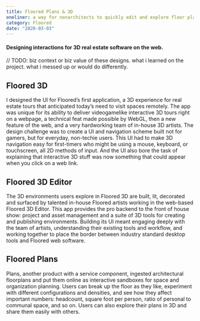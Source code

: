 ```yaml
---
title: Floored Plans & 3D
oneliner: a way for nonarchitects to quickly edit and explore floor plans
category: Floored
date: "2020-03-03"
---
```


#### Designing interactions for 3D real estate software on the web.

// TODO: biz context or biz value of these designs. what i learned on the project. what i messed up or would do differently.

## Floored 3D
I designed the UI for Floored’s first application, a 3D experience for real estate tours that anticipated today’s need to visit spaces remotely. The app was unique for its ability to deliver videogamelike interactive 3D tours right on a webpage, a technical feat made possible by WebGL, then a new feature of the web, and a very hardworking team of in-house 3D artists. 
The design challenge was to create a UI and navigation scheme built not for gamers, but for everyday, non-techie users. This UI had to make 3D navigation easy for first-timers who might be using a mouse, keyboard, or touchscreen, all 2D methods of input. And the UI also bore the task of explaining that interactive 3D stuff was now something that could appear when you click on a web link.

## Floored 3D Editor
The 3D environments users explore in Floored 3D are built, lit, decorated and surfaced by talented in-house Floored artists working in the web-based Floored 3D Editor. This app provides the pro backend to the front of house show: project and asset management and a suite of 3D tools for creating and publishing environments. Building its UI meant engaging deeply with the team of artists, understanding their existing tools and workflow, and working together to place the border between industry standard desktop tools and Floored web software. 


## Floored Plans
Plans, another product with a service component, ingested architectural floorplans and put them online as interactive sandboxes for space and organization planning. Users can break up the floor as they like, experiment with different configurations and densities, and see how they affect important numbers: headcount, square foot per person, ratio of personal to communal space, and so on. Users can also explore their plans in 3D and share them easily with others. 